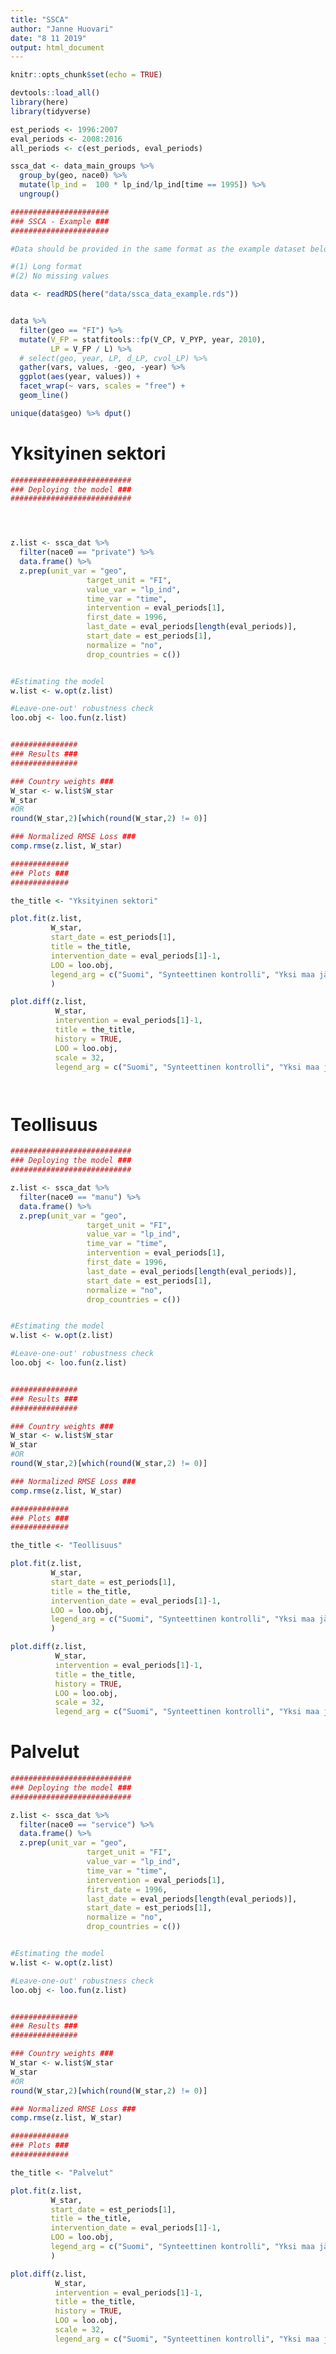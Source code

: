 ```yaml
---
title: "SSCA"
author: "Janne Huovari"
date: "8 11 2019"
output: html_document
---
```


```r
knitr::opts_chunk$set(echo = TRUE)

devtools::load_all()
library(here)
library(tidyverse)

est_periods <- 1996:2007
eval_periods <- 2008:2016
all_periods <- c(est_periods, eval_periods)

ssca_dat <- data_main_groups %>% 
  group_by(geo, nace0) %>% 
  mutate(lp_ind =  100 * lp_ind/lp_ind[time == 1995]) %>% 
  ungroup()

```

```r


######################
### SSCA - Example ###
######################

#Data should be provided in the same format as the example dataset below:

#(1) Long format
#(2) No missing values

data <- readRDS(here("data/ssca_data_example.rds"))


data %>% 
  filter(geo == "FI") %>% 
  mutate(V_FP = statfitools::fp(V_CP, V_PYP, year, 2010),
         LP = V_FP / L) %>% 
  # select(geo, year, LP, d_LP, cvol_LP) %>% 
  gather(vars, values, -geo, -year) %>% 
  ggplot(aes(year, values)) +
  facet_wrap(~ vars, scales = "free") +
  geom_line()

unique(data$geo) %>% dput()

```

# Yksityinen sektori

```r
###########################
### Deploying the model ###
###########################




z.list <- ssca_dat %>% 
  filter(nace0 == "private") %>% 
  data.frame() %>% 
  z.prep(unit_var = "geo",
                 target_unit = "FI",
                 value_var = "lp_ind",
                 time_var = "time",
                 intervention = eval_periods[1],
                 first_date = 1996,
                 last_date = eval_periods[length(eval_periods)],
                 start_date = est_periods[1],
                 normalize = "no",
                 drop_countries = c())


#Estimating the model
w.list <- w.opt(z.list)

#Leave-one-out' robustness check
loo.obj <- loo.fun(z.list)


###############
### Results ###
###############

### Country weights ###
W_star <- w.list$W_star
W_star
#OR
round(W_star,2)[which(round(W_star,2) != 0)]

### Normalized RMSE Loss ###
comp.rmse(z.list, W_star)

#############
### Plots ###
#############

the_title <- "Yksityinen sektori"

plot.fit(z.list, 
         W_star, 
         start_date = est_periods[1], 
         title = the_title, 
         intervention_date = eval_periods[1]-1,
         LOO = loo.obj, 
         legend_arg = c("Suomi", "Synteettinen kontrolli", "Yksi maa jätetty pois maajoukosta")
         )

plot.diff(z.list, 
          W_star, 
          intervention = eval_periods[1]-1, 
          title = the_title, 
          history = TRUE, 
          LOO = loo.obj, 
          scale = 32,
          legend_arg = c("Suomi", "Synteettinen kontrolli", "Yksi maa jätetty pois maajoukosta"))




```


# Teollisuus

```r
###########################
### Deploying the model ###
###########################

z.list <- ssca_dat %>% 
  filter(nace0 == "manu") %>% 
  data.frame() %>% 
  z.prep(unit_var = "geo",
                 target_unit = "FI",
                 value_var = "lp_ind",
                 time_var = "time",
                 intervention = eval_periods[1],
                 first_date = 1996,
                 last_date = eval_periods[length(eval_periods)],
                 start_date = est_periods[1],
                 normalize = "no",
                 drop_countries = c())


#Estimating the model
w.list <- w.opt(z.list)

#Leave-one-out' robustness check
loo.obj <- loo.fun(z.list)


###############
### Results ###
###############

### Country weights ###
W_star <- w.list$W_star
W_star
#OR
round(W_star,2)[which(round(W_star,2) != 0)]

### Normalized RMSE Loss ###
comp.rmse(z.list, W_star)

#############
### Plots ###
#############

the_title <- "Teollisuus"

plot.fit(z.list, 
         W_star, 
         start_date = est_periods[1], 
         title = the_title, 
         intervention_date = eval_periods[1]-1,
         LOO = loo.obj, 
         legend_arg = c("Suomi", "Synteettinen kontrolli", "Yksi maa jätetty pois maajoukosta")
         )

plot.diff(z.list, 
          W_star, 
          intervention = eval_periods[1]-1, 
          title = the_title, 
          history = TRUE, 
          LOO = loo.obj, 
          scale = 32,
          legend_arg = c("Suomi", "Synteettinen kontrolli", "Yksi maa jätetty pois maajoukosta"))

```

# Palvelut

```r
###########################
### Deploying the model ###
###########################

z.list <- ssca_dat %>% 
  filter(nace0 == "service") %>% 
  data.frame() %>% 
  z.prep(unit_var = "geo",
                 target_unit = "FI",
                 value_var = "lp_ind",
                 time_var = "time",
                 intervention = eval_periods[1],
                 first_date = 1996,
                 last_date = eval_periods[length(eval_periods)],
                 start_date = est_periods[1],
                 normalize = "no",
                 drop_countries = c())


#Estimating the model
w.list <- w.opt(z.list)

#Leave-one-out' robustness check
loo.obj <- loo.fun(z.list)


###############
### Results ###
###############

### Country weights ###
W_star <- w.list$W_star
W_star
#OR
round(W_star,2)[which(round(W_star,2) != 0)]

### Normalized RMSE Loss ###
comp.rmse(z.list, W_star)

#############
### Plots ###
#############

the_title <- "Palvelut"

plot.fit(z.list, 
         W_star, 
         start_date = est_periods[1], 
         title = the_title, 
         intervention_date = eval_periods[1]-1,
         LOO = loo.obj, 
         legend_arg = c("Suomi", "Synteettinen kontrolli", "Yksi maa jätetty pois maajoukosta")
         )

plot.diff(z.list, 
          W_star, 
          intervention = eval_periods[1]-1, 
          title = the_title, 
          history = TRUE, 
          LOO = loo.obj, 
          scale = 32,
          legend_arg = c("Suomi", "Synteettinen kontrolli", "Yksi maa jätetty pois maajoukosta"))

```
